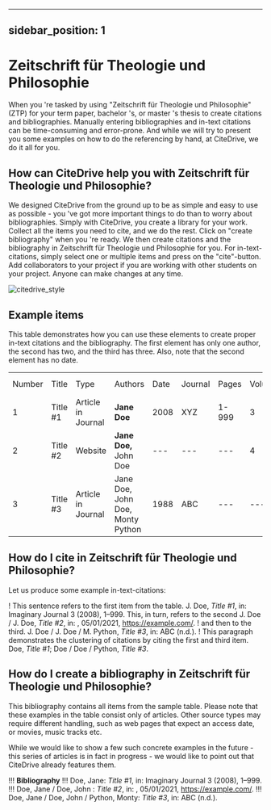 
---
sidebar_position: 1
---

# Zeitschrift für Theologie und Philosophie

When you 're tasked by using "Zeitschrift für Theologie und Philosophie" (ZTP) for your term paper, bachelor 's, or master 's thesis to create citations and bibliographies.
Manually entering bibliographies and in-text citations can be time-consuming and error-prone. And while we will try to present you some examples on how to do the referencing by hand, at CiteDrive, we do it all for you.

<!---
## About  Zeitschrift für Theologie und Philosophie

* Title: Zeitschrift für Theologie und Philosophie
* Short Title (Id): ZTP)
* Authors: Zeitschrift für Theologie und Philosophie
* Download: Zeitschrift für Theologie und Philosophie
 --->

## How can CiteDrive help you with Zeitschrift für Theologie und Philosophie?

We designed CiteDrive from the ground up to be as simple and easy to use as possible - you 've got more important things to do than to worry about bibliographies. Simply with CiteDrive, you create a library for your work. Collect all the items you need to cite, and we do the rest. Click on "create bibliography" when you 're ready. We then create citations and the bibliography in Zeitschrift für Theologie und Philosophie for you. For in-text-citations, simply select one or multiple items and press on the "cite"-button. Add collaborators to your project if you are working with other students on your project. Anyone can make changes at any time.


![citedrive_style](images/zeitschrift-fur-theologie-und-philosophie.svg "Choose Zeitschrift für Theologie und Philosophie in the CiteDrive App")


## Example items

This table demonstrates how you can use these elements to create proper in-text citations and the bibliography. The first element has only one author, the second has two, and the third has three. Also, note that the second element has no date.


<table>
  <tr>
   <td>Number
   </td>
   <td>Title
   </td>
   <td>Type
   </td>
   <td>Authors
   </td>
   <td>Date
   </td>
   <td>Journal
   </td>
   <td>Pages
   </td>
   <td>Volume
   </td>
   <td>Issue
   </td>
   <td>Access Date
   </td>
  </tr>
  <tr>
   <td>1
   </td>
   <td>Title #1
   </td>
   <td>Article in Journal
   </td>
   <td><strong>Jane Doe</strong>
   </td>
   <td>2008
   </td>
   <td>XYZ
   </td>
   <td>1-999
   </td>
   <td>3
   </td>
   <td>2
   </td>
   <td>--
   </td>
  </tr>
  <tr>
   <td>
2
   </td>
   <td>Title #2
   </td>
   <td>Website
   </td>
   <td><strong>Jane Doe, </strong>John Doe
   </td>
   <td>---
   </td>
   <td>---
   </td>
   <td>---
   </td>
   <td>4
   </td>
   <td>---
   </td>
   <td>2020-05-01
   </td>
  </tr>
  <tr>
   <td>3
   </td>
   <td>Title #3
   </td>
   <td>Article in Journal
   </td>
   <td>Jane Doe, John Doe, Monty Python
   </td>
   <td>1988
   </td>
   <td>ABC
   </td>
   <td>---
   </td>
   <td>---
   </td>
   <td>16
   </td>
   <td>---
   </td>
  </tr>
</table>



## How do I cite in  Zeitschrift für Theologie und Philosophie?

Let us produce some example in-text-citations:

! This sentence refers to the first item from the table. J. Doe, <i>Title #1</i>, in: Imaginary Journal 3 (2008), 1–999. This, in turn, refers to the second J. Doe / J. Doe, <i>Title #2</i>, in: , 05/01/2021, https://example.com/.
! and then to the third.  J. Doe / J. Doe / M. Python, <i>Title #3</i>, in: ABC (n.d.).
! This paragraph demonstrates the clustering of citations by citing the first and third item. Doe, <i>Title #1</i>; Doe / Doe / Python, <i>Title #3</i>.



## How do I create a bibliography in Zeitschrift für Theologie und Philosophie?

This bibliography contains all items from the sample table. Please note that these examples in the table consist only of articles. Other source types may require different handling, such as web pages that expect an access date, or movies, music tracks etc.

While we would like to show a few such concrete examples in the future - this series of articles is in fact in progress - we would like to point out that CiteDrive already features them.


!!! **Bibliography**
!!! Doe, Jane: <i>Title #1</i>, in: Imaginary Journal 3 (2008), 1–999.
!!! Doe, Jane / Doe, John : <i>Title #2</i>, in: , 05/01/2021, https://example.com/.
!!! Doe, Jane / Doe, John / Python, Monty: <i>Title #3</i>, in: ABC (n.d.).


```
        